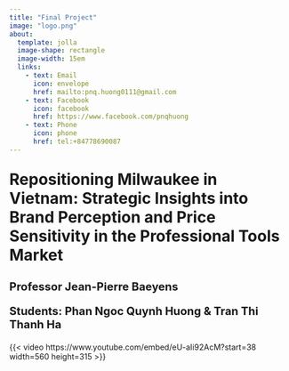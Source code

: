 ```yaml
---
title: "Final Project"
image: "logo.png"
about:
  template: jolla
  image-shape: rectangle
  image-width: 15em
  links: 
    - text: Email
      icon: envelope
      href: mailto:pnq.huong0111@gmail.com
    - text: Facebook
      icon: facebook
      href: https://www.facebook.com/pnqhuong
    - text: Phone
      icon: phone
      href: tel:+84778690087
---
```

<div class="center-text">
<p style="font-size:28px; font-weight:bold;">
Repositioning Milwaukee in Vietnam: Strategic Insights into Brand Perception and Price Sensitivity in the Professional Tools Market
</p>

<p style="font-size:20px; font-weight:bold;">
Professor Jean-Pierre Baeyens
</p>

<p style="font-size:20px; font-weight:bold;">
Students: Phan Ngoc Quynh Huong & Tran Thi Thanh Ha
</p>
</div>

{{< video https://www.youtube.com/embed/eU-aIi92AcM?start=38 width=560 height=315 >}}

